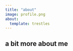 ```yaml
---
title: "about"
image: profile.png
about:
  template: trestles
---
```


## a bit more about me 






